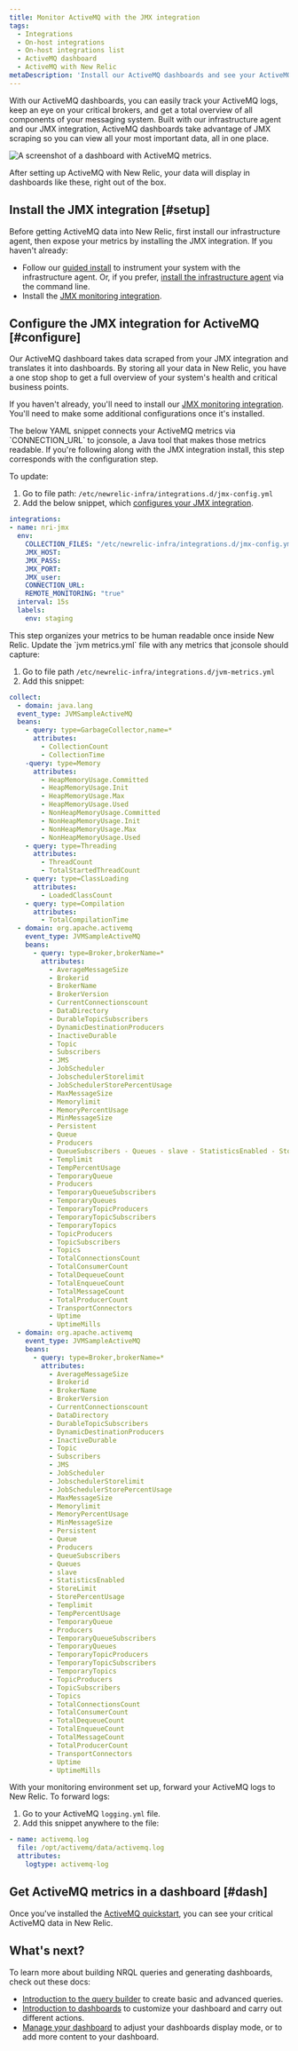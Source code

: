 ```yaml
---
title: Monitor ActiveMQ with the JMX integration
tags:
  - Integrations
  - On-host integrations
  - On-host integrations list
  - ActiveMQ dashboard
  - ActiveMQ with New Relic
metaDescription: 'Install our ActiveMQ dashboards and see your ActiveMQ data in New Relic.'
--- 
```



With our ActiveMQ dashboards, you can easily track your ActiveMQ logs, keep an eye on your critical brokers, and get a total overview of all components of your messaging system. Built with our infrastructure agent and our JMX integration, ActiveMQ dashboards take advantage of JMX scraping so you can view all your most important data, all in one place.

<img
  src={activemqLandingPage}
  title="ActiveMQ dashboard landing page"
  alt="A screenshot of a dashboard with ActiveMQ metrics."
/>
<figcaption>
After setting up ActiveMQ with New Relic, your data will display in dashboards like these, right out of the box. 
</figcaption> 

## Install the JMX integration [#setup]

Before getting ActiveMQ data into New Relic, first install our infrastructure agent, then expose your metrics by installing the JMX integration. If you haven't already:

* Follow our [guided install](https://one.newrelic.com/nr1-core?account=3501165&state=ff641d8b-e722-855e-4c4a-c50c23969dc3) to instrument your system with the infrastructure agent. Or, if you prefer, [install the infrastructure agent](/docs/infrastructure/install-infrastructure-agent/linux-installation/install-infrastructure-monitoring-agent-linux) via the command line.
* Install the [JMX monitoring integration](/docs/infrastructure/host-integrations/host-integrations-list/jmx-monitoring-install).

## Configure the JMX integration for ActiveMQ [#configure]

Our ActiveMQ dashboard takes data scraped from your JMX integration and translates it into dashboards. By storing all your data in New Relic, you have a one stop shop to get a full overview of your system's health and critical business points. 

If you haven't already, you'll need to install our [JMX monitoring integration](/docs/infrastructure/host-integrations/host-integrations-list/jmx-monitoring-install). You'll need to make some additional configurations once it's installed.

<CollapserGroup>
    <Collapser
    id="step1"
    title="Step 1. Update the `jmx-config.yml` file with the JMX service"
  >
The below YAML snippet connects your ActiveMQ metrics via `CONNECTION_URL` to jconsole, a Java tool that makes those metrics readable. If you're following along with the JMX integration install, this step corresponds with the configuration step. 

To update: 

1. Go to file path: `/etc/newrelic-infra/integrations.d/jmx-config.yml`
2. Add the below snippet, which [configures your JMX integration](/docs/infrastructure/host-integrations/host-integrations-list/jmx-monitoring-integration/#instance-settings). 

```yml
integrations:
- name: nri-jmx
  env:
    COLLECTION_FILES: "/etc/newrelic-infra/integrations.d/jmx-config.yml"
    JMX_HOST: 
    JMX_PASS: 
    JMX_PORT:
    JMX_user: 
    CONNECTION_URL:
    REMOTE_MONITORING: "true"
  interval: 15s
  labels:
    env: staging
```
  </Collapser>
  <Collapser
    id="step2"
    title="Step 2. Update the `jvm-metrics.yml` with ActiveMQ metric names"
  >
This step organizes your metrics to be human readable once inside New Relic. Update the `jvm metrics.yml` file with any metrics that jconsole should capture:

1. Go to file path `/etc/newrelic-infra/integrations.d/jvm-metrics.yml`
2. Add this snippet:

```yml
collect:
  - domain: java.lang
  event_type: JVMSampleActiveMQ
  beans:
    - query: type=GarbageCollector,name=*
      attributes:
        - CollectionCount
        - CollectionTime
    -query: type=Memory
      attributes:
        - HeapMemoryUsage.Committed
        - HeapMemoryUsage.Init
        - HeapMemoryUsage.Max
        - HeapMemoryUsage.Used
        - NonHeapMemoryUsage.Committed
        - NonHeapMemoryUsage.Init
        - NonHeapMemoryUsage.Max
        - NonHeapMemoryUsage.Used
    - query: type=Threading
      attributes:
        - ThreadCount
        - TotalStartedThreadCount
    - query: type=ClassLoading
      attributes:
        - LoadedClassCount
    - query: type=Compilation
      attributes:
        - TotalCompilationTime
  - domain: org.apache.activemq 
    event_type: JVMSampleActiveMQ 
    beans: 
      - query: type=Broker,brokerName=* 
        attributes: 
          - AverageMessageSize 
          - Brokerid 
          - BrokerName 
          - BrokerVersion 
          - CurrentConnectionscount 
          - DataDirectory 
          - DurableTopicSubscribers 
          - DynamicDestinationProducers 
          - InactiveDurable 
          - Topic 
          - Subscribers 
          - JMS 
          - JobScheduler 
          - JobschedulerStorelimit 
          - JobSchedulerStorePercentUsage 
          - MaxMessageSize 
          - Memorylimit 
          - MemoryPercentUsage 
          - MinMessageSize 
          - Persistent 
          - Queue 
          - Producers 
          - QueueSubscribers - Queues - slave - StatisticsEnabled - StoreLimit - StorePercentUsage 
          - Templimit 
          - TempPercentUsage 
          - TemporaryQueue 
          - Producers 
          - TemporaryQueueSubscribers 
          - TemporaryQueues 
          - TemporaryTopicProducers 
          - TemporaryTopicSubscribers 
          - TemporaryTopics 
          - TopicProducers 
          - TopicSubscribers 
          - Topics 
          - TotalConnectionsCount 
          - TotalConsumerCount 
          - TotalDequeueCount 
          - TotalEnqueueCount 
          - TotalMessageCount 
          - TotalProducerCount 
          - TransportConnectors 
          - Uptime 
          - UptimeMills
  - domain: org.apache.activemq
    event_type: JVMSampleActiveMQ 
    beans:
      - query: type=Broker,brokerName=* 
        attributes:
          - AverageMessageSize
          - Brokerid
          - BrokerName
          - BrokerVersion
          - CurrentConnectionscount
          - DataDirectory
          - DurableTopicSubscribers
          - DynamicDestinationProducers
          - InactiveDurable
          - Topic
          - Subscribers
          - JMS
          - JobScheduler
          - JobschedulerStorelimit
          - JobSchedulerStorePercentUsage
          - MaxMessageSize
          - Memorylimit
          - MemoryPercentUsage
          - MinMessageSize
          - Persistent
          - Queue
          - Producers
          - QueueSubscribers
          - Queues
          - slave
          - StatisticsEnabled
          - StoreLimit
          - StorePercentUsage
          - Templimit
          - TempPercentUsage
          - TemporaryQueue
          - Producers
          - TemporaryQueueSubscribers
          - TemporaryQueues
          - TemporaryTopicProducers
          - TemporaryTopicSubscribers
          - TemporaryTopics
          - TopicProducers
          - TopicSubscribers
          - Topics
          - TotalConnectionsCount
          - TotalConsumerCount
          - TotalDequeueCount
          - TotalEnqueueCount
          - TotalMessageCount
          - TotalProducerCount
          - TransportConnectors
          - Uptime
          - UptimeMills
```
  </Collapser>
  <Collapser
    id="step3"
    title="Step 3. Forward your ActiveMQ logs"
  >
With your monitoring environment set up, forward your ActiveMQ logs to New Relic. To forward logs:

1. Go to your ActiveMQ `logging.yml` file.
2. Add this snippet anywhere to the file:

```yml
- name: activemq.log
  file: /opt/activemq/data/activemq.log
  attributes:
    logtype: activemq-log
```
  </Collapser>
</CollapserGroup>

## Get ActiveMQ metrics in a dashboard [#dash]

Once you've installed the [ActiveMQ quickstart](https://newrelic.com/instant-observability/activemq), you can see your critical ActiveMQ data in New Relic. 

## What's next?

To learn more about building NRQL queries and generating dashboards, check out these docs:

* [Introduction to the query builder](/docs/query-your-data/explore-query-data/query-builder/introduction-query-builder) to create basic and advanced queries.
* [Introduction to dashboards](/docs/query-your-data/explore-query-data/dashboards/introduction-dashboards) to customize your dashboard and carry out different actions.
* [Manage your dashboard](/docs/query-your-data/explore-query-data/dashboards/manage-your-dashboard) to adjust your dashboards display mode, or to add more content to your dashboard. 
